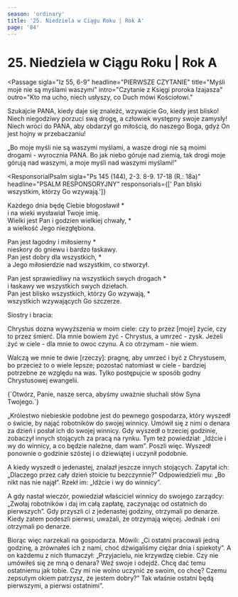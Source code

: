 ```yaml
---
season: 'ordinary'
title: '25. Niedziela w Ciągu Roku | Rok A'
page: '84'
---
```


# 25. Niedziela w Ciągu Roku | Rok A

<Passage
sigla="Iz 55, 6-9"
headline="PIERWSZE CZYTANIE"
title="Myśli moje nie są myślami waszymi"
intro="Czytanie z Księgi proroka Izajasza"
outro="Kto ma ucho, niech usłyszy, co Duch mówi Kościołowi."
>
<p>Szukajcie PANA, kiedy daje się znaleźć, wzywajcie Go, kiedy jest blisko! Niech niegodziwy porzuci swą drogę, a człowiek występny swoje zamysły! Niech wróci do PANA, aby obdarzył go miłością, do naszego Boga, gdyż On jest hojny w przebaczaniu!</p>
<p>„Bo moje myśli nie są waszymi myślami, a wasze drogi nie są moimi drogami - wyrocznia PANA. Bo jak niebo góruje nad ziemią, tak drogi moje górują nad waszymi, a moje myśli nad waszymi myślami!”</p>
</Passage>

<ResponsorialPsalm
sigla="Ps 145 (144), 2-3. 8-9. 17-18 (R.: 18a)"
headline="PSALM RESPONSORYJNY"
responsorials={[' Pan bliski wszystkim, którzy Go wzywają.']}
>
<p>Każdego dnia będę Ciebie błogosławił *<br/>i na wieki wysławiał Twoje imię.<br/>Wielki jest Pan i godzien wielkiej chwały, *<br/>a wielkość Jego niezgłębiona.</p>
<p>Pan jest łagodny i miłosierny *<br/>nieskory do gniewu i bardzo łaskawy.<br/>Pan jest dobry dla wszystkich, *<br/>a Jego miłosierdzie nad wszystkim, co stworzył.</p>
<p>Pan jest sprawiedliwy na wszystkich swych drogach *<br/>i łaskawy we wszystkich swych dziełach.<br/>Pan jest blisko wszystkich, którzy Go wzywają, *<br/>wszystkich wzywających Go szczerze.</p>
</ResponsorialPsalm>
<Passage
sigla="Flp 1, 20c-24. 27a"
headline="DRUGIE CZYTANIE"
title="Moim życiem jest Jezus"
intro="Czytanie z Listu świętego Pawła Apostoła do Filipian"
outro="Kto ma ucho, niech usłyszy, co Duch mówi Kościołowi."
>
<p>Siostry i bracia:</p>
<p>Chrystus dozna wywyższenia w moim ciele: czy to przez [moje] życie, czy to przez śmierć. Dla mnie bowiem żyć - Chrystus, a umrzeć - zysk. Jeżeli żyć w ciele - dla mnie to owoc czynu. A co otrzymam - nie wiem.</p>
<p>Walczą we mnie te dwie [rzeczy]: pragnę, aby umrzeć i być z Chrystusem, bo przecież to o wiele lepsze; pozostać natomiast w ciele - bardziej potrzebne ze względu na was. Tylko postępujcie w sposób godny Chrystusowej ewangelii.</p>
</Passage>
<Passage
sigla="por. Dz 16, 14b"
headline="AKLAMACJA"
acclamation="Aklamacja: Alleluja, alleluja, alleluja."
>
{`Otwórz, Panie, nasze serca,
    abyśmy uważnie słuchali słów Syna Twojego.`}
</Passage>
<Passage
sigla="Mt 20, 1-16a"
headline="EWANGELIA"
title="Przypowieść o robotnikach w winnicy"
intro="Słowa Ewangelii według świętego Mateusza"
outro="Oto słowo Pańskie"
>
<p>„Królestwo niebieskie podobne jest do pewnego gospodarza, który wyszedł o świcie, by nająć robotników do swojej winnicy. Umówił się z nimi o denara za dzień i posłał ich do swojej winnicy. Gdy wyszedł o trzeciej godzinie, zobaczył innych stojących za pracą na rynku. Tym też powiedział: „Idźcie i wy do winnicy, a co będzie należne, dam wam”. Poszli więc. Wyszedł ponownie o godzinie szóstej i o dziewiątej i uczynił podobnie.</p>
<p>A kiedy wyszedł o jedenastej, znalazł jeszcze innych stojących. Zapytał ich: „Dlaczego przez cały dzień stoicie tu bezczynnie?” Odpowiedzieli mu: „Bo nikt nas nie najął”. Rzekł im: „Idźcie i wy do winnicy”.</p>
<p>A gdy nastał wieczór, powiedział właściciel winnicy do swojego zarządcy: „Zwołaj robotników i daj im całą zapłatę, zaczynając od ostatnich do pierwszych”. Gdy przyszli ci z jedenastej godziny, otrzymali po denarze. Kiedy zatem podeszli pierwsi, uważali, że otrzymają więcej. Jednak i oni otrzymali po denarze.</p>
<p>Biorąc więc narzekali na gospodarza. Mówili: „Ci ostatni pracowali jedną godzinę, a zrównałeś ich z nami, choć dźwigaliśmy ciężar dnia i spiekoty”. A on każdemu z nich tłumaczył: „Przyjacielu, nie krzywdzę ciebie. Czy nie umówiłeś się ze mną o denara? Weź swoje i odejdź. Chcę dać temu ostatniemu jak tobie. Czy mi nie wolno uczynić ze swoim, co chcę? Czemu zepsutym okiem patrzysz, że jestem dobry?” Tak właśnie ostatni będą pierwszymi, a pierwsi ostatnimi”.</p>
</Passage>